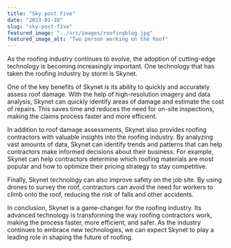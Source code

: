 ```yaml
---
title: "Sky post Five"
date: "2023-01-28"
slug: "sky-post-five"
featured_image: "../src/images/roofingblog.jpg"
featured_image_alt: "Two person working on the Roof"
---
```


As the roofing industry continues to evolve, the adoption of cutting-edge technology is becoming increasingly important. One technology that has taken the roofing industry by storm is Skynet.

One of the key benefits of Skynet is its ability to quickly and accurately assess roof damage. With the help of high-resolution imagery and data analysis, Skynet can quickly identify areas of damage and estimate the cost of repairs. This saves time and reduces the need for on-site inspections, making the claims process faster and more efficient.

In addition to roof damage assessments, Skynet also provides roofing contractors with valuable insights into the roofing industry. By analyzing vast amounts of data, Skynet can identify trends and patterns that can help contractors make informed decisions about their business. For example, Skynet can help contractors determine which roofing materials are most popular and how to optimize their pricing strategy to stay competitive.

Finally, Skynet technology can also improve safety on the job site. By using drones to survey the roof, contractors can avoid the need for workers to climb onto the roof, reducing the risk of falls and other accidents.

In conclusion, Skynet is a game-changer for the roofing industry. Its advanced technology is transforming the way roofing contractors work, making the process faster, more efficient, and safer. As the industry continues to embrace new technologies, we can expect Skynet to play a leading role in shaping the future of roofing.
